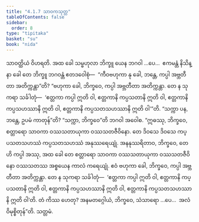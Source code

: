 ```yaml
---
title: "4.1.7 သာဝကသုတ္တ"
tableOfContents: false
sidebar:
  order: 8
type: "tipitaka"
basket: "su"
book: "nida"
---
```



<DynamicBreadcrumb />

<Division number="130" book="nida">

<Paragraph number="844" book="nida">
သာဝတ္ထိယံ ဝိဟရတိ. အထ ခေါ သမ္ဗဟုလာ ဘိက္ခူ ယေန ဘဂဝါ …ပေ…  ဧကမန္တံ နိသိန္နာ ခေါ တေ ဘိက္ခူ ဘဂဝန္တံ ဧတဒဝေါစုံ—  “ကီဝဗဟုကာ နု ခေါ, ဘန္တေ, ကပ္ပါ အဗ္ဘတီတာ အတိက္ကန္တာ”တိ? “ဗဟုကာ ခေါ, ဘိက္ခဝေ, ကပ္ပါ အဗ္ဘတီတာ အတိက္ကန္တာ. တေ န သုကရာ သင်္ခါတုံ—  ‘ဧတ္တကာ ကပ္ပါ ဣတိ ဝါ, ဧတ္တကာနိ ကပ္ပသတာနိ ဣတိ ဝါ, ဧတ္တကာနိ ကပ္ပသဟဿာနိ ဣတိ ဝါ, ဧတ္တကာနိ ကပ္ပသတသဟဿာနိ ဣတိ ဝါ’”တိ.
</Paragraph>

<Paragraph number="845" book="nida">
“သက္ကာ ပန, ဘန္တေ, ဥပမံ ကာတုန်”တိ? “သက္ကာ, ဘိက္ခဝေ”တိ ဘဂဝါ အဝေါစ. “ဣဓဿု, ဘိက္ခဝေ, စတ္တာရော သာဝကာ ဝဿသတာယုကာ ဝဿသတဇီဝိနော. တေ ဒိဝသေ ဒိဝသေ ကပ္ပသတသဟဿံ ကပ္ပသတသဟဿံ အနုဿရေယျုံ. အနနုဿရိတာဝ, ဘိက္ခဝေ, တေဟိ ကပ္ပါ အဿု, အထ ခေါ တေ စတ္တာရော သာဝကာ ဝဿသတာယုကာ ဝဿသတဇီဝိနော ဝဿသတဿ အစ္စယေန ကာလံ ကရေယျုံ. ဧဝံ ဗဟုကာ ခေါ, ဘိက္ခဝေ, ကပ္ပါ အဗ္ဘတီတာ အတိက္ကန္တာ. တေ န သုကရာ သင်္ခါတုံ—  ‘ဧတ္တကာ ကပ္ပါ ဣတိ ဝါ, ဧတ္တကာနိ ကပ္ပသတာနိ ဣတိ ဝါ, ဧတ္တကာနိ ကပ္ပသဟဿာနိ ဣတိ ဝါ, ဧတ္တကာနိ ကပ္ပသတသဟဿာနိ ဣတိ ဝါ’တိ. တံ ကိဿ ဟေတု? အနမတဂ္ဂေါယံ, ဘိက္ခဝေ, သံသာရော …ပေ…  အလံ ဝိမုစ္စိတုန်”တိ.

</Paragraph>
</Division>

<Paragraph number="846" type="center" book="nida">
သတ္တမံ.
</Paragraph>